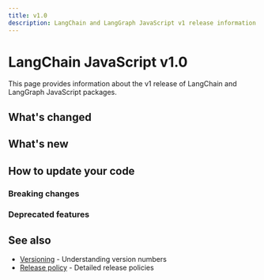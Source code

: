 ```yaml
---
title: v1.0
description: LangChain and LangGraph JavaScript v1 release information
---
```



<AlphaCallout />

# LangChain JavaScript v1.0

This page provides information about the v1 release of LangChain and LangGraph JavaScript packages.

## What's changed

## What's new

## How to update your code

### Breaking changes

### Deprecated features

## See also

- [Versioning](/oss/versioning) - Understanding version numbers
- [Release policy](/oss/release-policy) - Detailed release policies